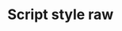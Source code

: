 # Script style raw

<script id="test-script">
{`console.log('raw script')`}
</script>

<style id="test-style">
{`
h1[id="script-style-raw"] {
  color: red;
}
`}
</style>
